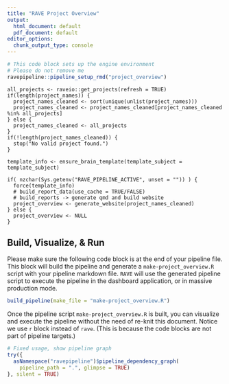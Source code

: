 ```yaml
---
title: "RAVE Project Overview"
output:
  html_document: default
  pdf_document: default
editor_options: 
  chunk_output_type: console
---
```


```r
# This code block sets up the engine environment
# Please do not remove me
ravepipeline::pipeline_setup_rmd("project_overview")
```

```rave
all_projects <- raveio::get_projects(refresh = TRUE)
if(length(project_names)) {
  project_names_cleaned <- sort(unique(unlist(project_names)))
  project_names_cleaned <- project_names_cleaned[project_names_cleaned %in% all_projects]
} else {
  project_names_cleaned <- all_projects
}
if(!length(project_names_cleaned)) {
  stop("No valid project found.")
}
```

```rave
template_info <- ensure_brain_template(template_subject = template_subject)
```

```rave
if( nzchar(Sys.getenv("RAVE_PIPELINE_ACTIVE", unset = "")) ) {
  force(template_info)
  # build_report_data(use_cache = TRUE/FALSE)
  # build_reports -> generate qmd and build website
  project_overview <- generate_website(project_names_cleaned)
} else {
  project_overview <- NULL
}
```


## Build, Visualize, & Run

Please make sure the following code block is at the end of your pipeline file. This block will build the pipeline and generate a `make-project_overview.R` script with your pipeline markdown file. `RAVE` will use the generated pipeline script to execute the pipeline in the dashboard application, or in massive production mode.

```r
build_pipeline(make_file = "make-project_overview.R")
```


Once the pipeline script `make-project_overview.R` is built, you can visualize and execute the pipeline without the need of re-knit this document. Notice we use `r` block instead of `rave`. (This is because the code blocks are not part of pipeline targets.)

```r
# Fixed usage, show pipeline graph
try({
  asNamespace("ravepipeline")$pipeline_dependency_graph(
    pipeline_path = ".", glimpse = TRUE)
}, silent = TRUE)
```



